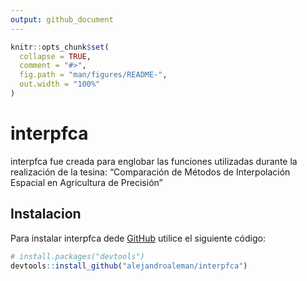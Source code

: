 ```yaml
---
output: github_document
---
```


<!-- README.md is generated from README.Rmd. Please edit that file -->

```r
knitr::opts_chunk$set(
  collapse = TRUE,
  comment = "#>",
  fig.path = "man/figures/README-",
  out.width = "100%"
)
```

# interpfca

<!-- badges: start -->
<!-- badges: end -->

interpfca fue creada para englobar las funciones utilizadas durante la realización de la tesina:
"Comparación de Métodos de Interpolación Espacial en Agricultura de Precisión"

## Instalacion

Para instalar interpfca dede [GitHub](https://github.com/) utilice el siguiente código:

``` r
# install.packages("devtools")
devtools::install_github("alejandroaleman/interpfca")
```
